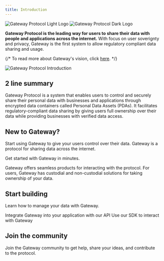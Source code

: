 ```yaml
---
title: Introduction
---
```


<img
  className="block dark:hidden"
  src="/assets/logo/light_logo.svg"
  alt="Gateway Protocol Light Logo "
/>
<img
  className="hidden dark:block"
  src="/assets/logo/dark_logo.svg"
  alt="Gateway Protocol Dark Logo"
/>

**Gateway Protocol is the leading way for users to share their data with people and applications across the internet.** With focus on user soverignty and privacy, Gateway is the first system to allow regulatory compliant data sharing and usage.

{/* To read more about Gateway's vision, click [here](/). */}

<img
  src="/assets/gateway-network/gateway-protocol-introduction.png"
  alt="Gateway Protocol Introduction"
/>

## 2 line summary

Gateway Protocol is a system that enables users to control and securely share their personal data with businesses and applications through encrypted data containers called Personal Data Assets (PDAs). It facilitates regulatory-compliant data sharing by giving users full ownership over their data while providing businesses with verified data access.

## New to Gateway?

Start using Gateway to give your users control over their data. Gateway is a protocol for sharing data across the internet.

<CardGroup cols={2}>
  <Card title="Quickstart" icon="play" href="/quickstart">
    Get started with Gateway in minutes.
  </Card>
</CardGroup>

Gateway offers seamless products for interacting with the protocol. For users, Gateway has custodial and non-custodial solutions for taking ownership of your data.

## Start building

Learn how to manage your data with Gateway.

<CardGroup cols={2}>
  <Card title="Gateway Protocol API" href="/api-reference" icon="webhook">
    Integrate Gateway into your application with our API
  </Card>
  <Card title="SDK" icon="brackets-curly" href="/sdk">
    Use our SDK to interact with Gateway
  </Card>
</CardGroup>

## Join the community

Join the Gateway community to get help, share your ideas, and contribute to the protocol.

<CardGroup cols={3}>
  <Card title="Discord" icon="discord" href="https://discord.gg/zjHJZRZzts" />
  <Card
    title="GitHub"
    icon="github"
    href="https://github.com/Gateway-DAO/"
  ></Card>
  <Card
    title="Twitter / X"
    icon="twitter"
    href="https://twitter.com/Gateway_xyz"
  ></Card>
</CardGroup>
